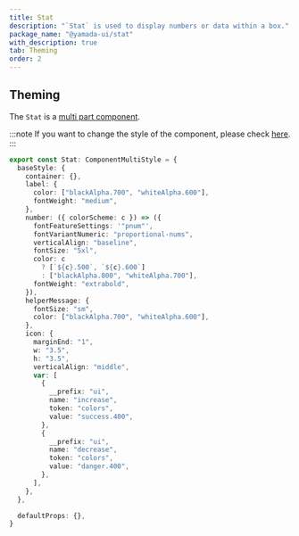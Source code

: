 ```yaml
---
title: Stat
description: "`Stat` is used to display numbers or data within a box."
package_name: "@yamada-ui/stat"
with_description: true
tab: Theming
order: 2
---
```


## Theming

The `Stat` is a [multi part component](/styled-system/theming/component-styles#multi-part-components).

:::note
If you want to change the style of the component, please check [here](/styled-system/theming/customize-theme#changing-the-style-of-components).
:::

```ts
export const Stat: ComponentMultiStyle = {
  baseStyle: {
    container: {},
    label: {
      color: ["blackAlpha.700", "whiteAlpha.600"],
      fontWeight: "medium",
    },
    number: ({ colorScheme: c }) => ({
      fontFeatureSettings: '"pnum"',
      fontVariantNumeric: "proportional-nums",
      verticalAlign: "baseline",
      fontSize: "5xl",
      color: c
        ? [`${c}.500`, `${c}.600`]
        : ["blackAlpha.800", "whiteAlpha.700"],
      fontWeight: "extrabold",
    }),
    helperMessage: {
      fontSize: "sm",
      color: ["blackAlpha.700", "whiteAlpha.600"],
    },
    icon: {
      marginEnd: "1",
      w: "3.5",
      h: "3.5",
      verticalAlign: "middle",
      var: [
        {
          __prefix: "ui",
          name: "increase",
          token: "colors",
          value: "success.400",
        },
        {
          __prefix: "ui",
          name: "decrease",
          token: "colors",
          value: "danger.400",
        },
      ],
    },
  },

  defaultProps: {},
}
```
